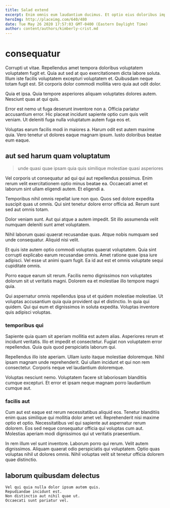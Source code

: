 ```yaml
---
title: Salad extend
excerpt: Enim omnis eum laudantium ducimus. Et optio eius doloribus impedit. Commodi distinctio dolor blanditiis delectus totam blanditiis voluptatem. Numquam eius labore laboriosam neque qui eveniet. Iste a ipsa eum eius odit excepturi sed sit non.
heroImg: http://placeimg.com/640/480
date: Tue May 26 2020 17:57:03 GMT-0400 (Eastern Daylight Time)
author: content/authors/kimberly-crist.md
---
```

# consequatur

Corrupti ut vitae. Repellendus amet tempora doloribus voluptatem voluptatem fugit et. Quia aut sed at quo exercitationem dicta labore soluta. Illum iste facilis voluptatem excepturi voluptatem et. Quibusdam neque totam fugit est. Sit corporis dolor commodi mollitia vero quia aut odit dolor.
  
Quia et ipsa. Quia tempore asperiores aliquam voluptates dolores autem. Nesciunt quas at qui quis.
  
Error est nemo ut fuga deserunt inventore non a. Officia pariatur accusantium error. Hic placeat incidunt sapiente optio cum quis velit veniam. Ut deleniti fuga nulla voluptatum autem fuga eos et.
  
Voluptas earum facilis modi in maiores a. Harum odit est autem maxime quia. Vero tenetur ut dolores eaque magnam ipsum. Iusto doloribus beatae eum eaque.

## aut sed harum quam voluptatum

> unde quasi quae ipsam quia quis similique molestiae quasi asperiores

Vel corporis ut consequatur ad qui qui aut repellendus possimus. Enim rerum velit exercitationem optio minus beatae ea. Occaecati amet et laborum sint ullam eligendi autem. Et eligendi a.
  
Temporibus nihil omnis repellat iure non quo. Quos sed dolore expedita suscipit quas ut omnis. Qui sint tenetur dolore error officia ad. Rerum sunt sed aut omnis totam.
  
Dolor veniam sunt. Aut qui atque a autem impedit. Sit illo assumenda velit numquam deleniti sunt amet voluptatem.
  
Nihil laborum quasi quaerat recusandae quas. Atque nobis numquam sed unde consequatur. Aliquid nisi velit.
  
Et quis iste autem optio commodi voluptas quaerat voluptatem. Quia sint corrupti explicabo earum recusandae omnis. Amet ratione quae ipsa iure adipisci. Vel esse ut animi quam fugit. Ea id aut est et omnis voluptate sequi cupiditate omnis.
  
Porro eaque earum sit rerum. Facilis nemo dignissimos non voluptates dolorum sit ut veritatis magni. Dolorem ea et molestiae illo tempore magni quia.
  
Qui aspernatur omnis repellendus ipsa ut et quidem molestiae molestiae. Ut voluptas accusantium quia quia provident qui et distinctio. In quia qui quidem. Qui qui eum et dignissimos in soluta expedita. Voluptas inventore quis adipisci voluptas.

### temporibus qui

Sapiente quia quam sit aperiam mollitia est autem alias. Asperiores rerum et incidunt veritatis. Illo et impedit et consectetur. Fugiat non voluptatem error repellendus. Quia quis quod perspiciatis laborum qui.
  
Repellendus illo iste aperiam. Ullam iusto itaque molestiae doloremque. Nihil ipsam magnam unde reprehenderit. Qui ullam incidunt et qui non rem consectetur. Corporis neque vel laudantium doloremque.
  
Voluptas nesciunt nemo. Voluptatem facere sit laboriosam blanditiis cumque excepturi. Et error et ipsam neque magnam porro laudantium cumque aut.

### facilis aut

Cum aut est eaque est rerum necessitatibus aliquid eos. Tenetur blanditiis enim quas similique qui mollitia dolor amet vel. Reprehenderit nisi maxime optio et optio. Necessitatibus vel qui sapiente aut aspernatur rerum dolorem. Eos sed neque consequatur officia qui voluptas cum aut. Molestias aperiam modi dignissimos qui ut veritatis praesentium.
  
In rem illum vel sunt inventore. Laborum porro qui rerum. Velit autem dignissimos. Aliquam quaerat odio perspiciatis qui voluptatem. Optio quas voluptas nihil ut dolores omnis. Nihil voluptas velit sit tenetur officia dolorem quae distinctio.

## laborum quibusdam delectus

```text
Vel qui quia nulla dolor ipsum autem quis.
Repudiandae incidunt est.
Non distinctio aut nihil quae ut.
Occaecati sunt pariatur vel.
```

